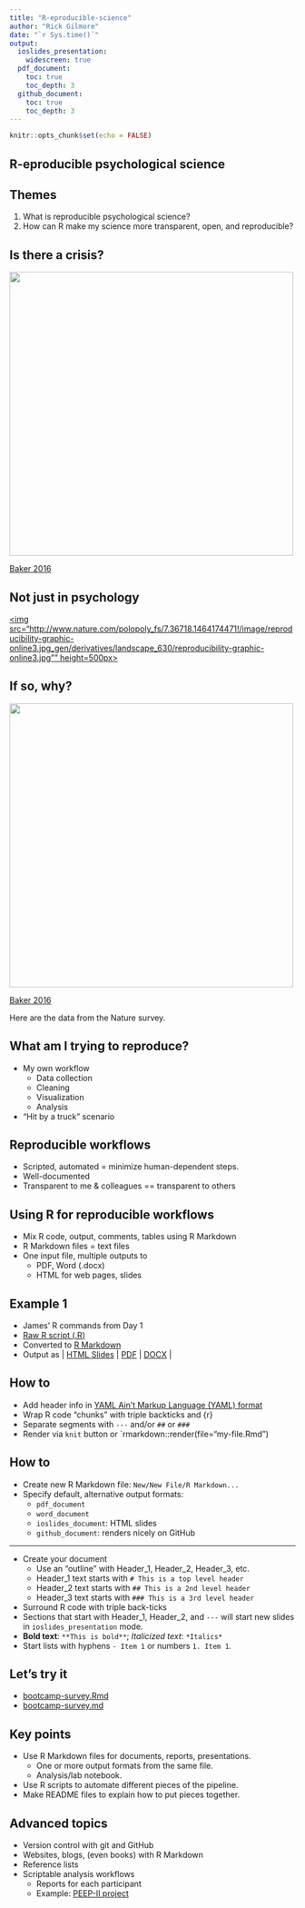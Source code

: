 ```yaml
---
title: "R-eproducible-science"
author: "Rick Gilmore"
date: "`r Sys.time()`"
output: 
  ioslides_presentation:
    widescreen: true
  pdf_document:
    toc: true
    toc_depth: 3
  github_document:
    toc: true
    toc_depth: 3
---
```


```r
knitr::opts_chunk$set(echo = FALSE)
```

## R-eproducible psychological science

## Themes

1. What is reproducible psychological science?
2. How can R make my science more transparent, open, and reproducible?

## Is there a crisis?

<div class="centered">
<a href="http://www.nature.com/polopoly_fs/7.36716.1469695923!/image/reproducibility-graphic-online1.jpeg_gen/derivatives/landscape_630/reproducibility-graphic-online1.jpeg" height=450px>
<img src="http://www.nature.com/polopoly_fs/7.36716.1469695923!/image/reproducibility-graphic-online1.jpeg_gen/derivatives/landscape_630/reproducibility-graphic-online1.jpeg" height=500px>
</a>

[Baker 2016](http://doi.org/10.1038/533452a)
</div>

## Not just in psychology

<div class="centered">
<a href="http://www.nature.com/polopoly_fs/7.36718.1464174471!/image/reproducibility-graphic-online3.jpg_gen/derivatives/landscape_630/reproducibility-graphic-online3.jpg">
<img src="http://www.nature.com/polopoly_fs/7.36718.1464174471!/image/reproducibility-graphic-online3.jpg_gen/derivatives/landscape_630/reproducibility-graphic-online3.jpg"" height=500px>
</a>

## If so, why?

<div class="centered">
<a href="http://www.nature.com/polopoly_fs/7.36719.1464174488!/image/reproducibility-graphic-online4.jpg_gen/derivatives/landscape_630/reproducibility-graphic-online4.jpg">
<img src="http://www.nature.com/polopoly_fs/7.36719.1464174488!/image/reproducibility-graphic-online4.jpg_gen/derivatives/landscape_630/reproducibility-graphic-online4.jpg" height=500px>
</a>

[Baker 2016](http://doi.org/10.1038/533452a)
</div>

<div class="notes">
Here are the data from the Nature survey.
</div>

## What am I trying to reproduce?

- My own workflow
    - Data collection
    - Cleaning
    - Visualization
    - Analysis
- "Hit by a truck" scenario

## Reproducible workflows

- Scripted, automated = minimize human-dependent steps.
- Well-documented
- Transparent to me & colleagues == transparent to others

## Using R for reproducible workflows

- Mix R code, output, comments, tables using R Markdown
- R Markdown files = text files
- One input file, multiple outputs to
    - PDF, Word (.docx)
    - HTML for web pages, slides
    
## Example 1

- James' R commands from Day 1
- [Raw R script (.R)](R-Workshop-James.R)
- Converted to [R Markdown](R-Workshop-James.R.Rmd)
- Output as | [HTML Slides](R-Workshop-James.html) | [PDF](R-Workshop-James.pdf) | [DOCX](R-Workshop-James.docx) |

## How to

- Add header info in [YAML Ain't Markup Language (YAML) format](http://www.yaml.org/start.html)
- Wrap R code "chunks" with triple backticks and {r}
- Separate segments with `---` and/or `##` or `###`
- Render via `knit` button or `rmarkdown::render(file="my-file.Rmd")

## How to

- Create new R Markdown file: `New/New File/R Markdown...`
- Specify default, alternative output formats:
    - `pdf_document`
    - `word_document`
    - `ioslides_document`: HTML slides
    - `github_document`: renders nicely on GitHub

---

- Create your document
    - Use an "outline" with Header_1, Header_2, Header_3, etc.
    - Header_1 text starts with `# This is a top level header`
    - Header_2 text starts with `## This is a 2nd level header`
    - Header_3 text starts with `### This is a 3rd level header`
- Surround R code with triple back-ticks
- Sections that start with Header_1, Header_2, and `---` will start new slides in `ioslides_presentation` mode.
- **Bold text**: `**This is bold**`; *Italicized text*: `*Italics*`
- Start lists with hyphens `- Item 1` or numbers `1. Item 1`.

## Let's try it

- [bootcamp-survey.Rmd](bootcamp-survey.Rmd)
- [bootcamp-survey.md](bootcamp-survey.md)

## Key points

- Use R Markdown files for documents, reports, presentations.
    - One or more output formats from the same file.
    - Analysis/lab notebook.
- Use R scripts to automate different pieces of the pipeline.
- Make README files to explain how to put pieces together.

## Advanced topics

- Version control with git and GitHub
- Websites, blogs, (even books) with R Markdown
- Reference lists
- Scriptable analysis workflows
    - Reports for each participant
    - Example: [PEEP-II project](https://github.com/gilmore-lab/peep-II-ratings-analysis)
